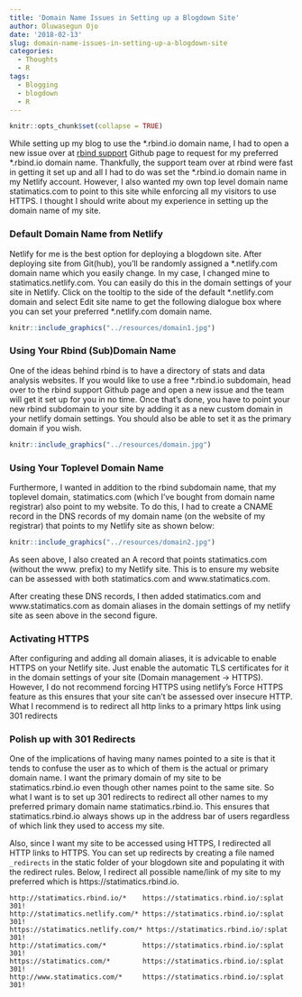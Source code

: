 ```yaml
---
title: 'Domain Name Issues in Setting up a Blogdown Site'
author: Oluwasegun Ojo
date: '2018-02-13'
slug: domain-name-issues-in-setting-up-a-blogdown-site
categories:
  - Thoughts
  - R
tags:
  - Blogging
  - blogdown
  - R
---
```


```r
knitr::opts_chunk$set(collapse = TRUE)
```

While setting up my blog to use the \*.rbind.io domain name, I had to open a new issue over at [rbind support](https://github.com/rbind/support/issues) Github page to request for my preferred \*.rbind.io domain name. Thankfully, the support team over at rbind were fast in getting it set up and all I had to do was set the \*.rbind.io domain name in my Netlify account. However, I also wanted my own top level domain name statimatics.com to point to this site while enforcing all my visitors to use HTTPS. I thought I should write about my experience in setting up the domain name of my site.

### Default Domain Name from Netlify
Netlify for me is the best option for deploying a blogdown site. After deploying site from Git(hub), you'll be randomly assigned a \*.netlify.com domain name which you easily change. In my case, I changed mine to statimatics.netlify.com. You can easily do this in the domain settings of your site in Netlify. Click on the tooltip to the side of the default \*.netlify.com domain and select Edit site name to get the following dialogue box where you can set your preferred \*.netlify.com domain name.

```r
knitr::include_graphics("../resources/domain1.jpg")
```


### Using Your Rbind (Sub)Domain Name
One of the ideas behind rbind is to have a directory of stats and data analysis websites. If you would like to use a free \*.rbind.io subdomain, head over to the rbind support Github page and open a new issue and the team will get it set up for you in no time. Once that's done, you have to point your new rbind subdomain to your site by adding it as a new custom domain in your netlify domain settings. You should also be able to set it as the primary domain if you wish.

```r
knitr::include_graphics("../resources/domain.jpg")
```

### Using Your Toplevel Domain Name
Furthermore, I wanted in addition to the rbind subdomain name, that my toplevel domain, statimatics.com (which I've bought from domain name registrar) also  point to my website.  To do this, I had to create a CNAME record in the DNS records of my domain name (on the website of my registrar) that points to my Netlify site as shown below:

```r
knitr::include_graphics("../resources/domain2.jpg")
```


As seen above, I also created an A record that points statimatics.com (without the www. prefix) to my Netlify site. This is to ensure my website can be assessed with both statimatics.com and www.statimatics.com. 

After creating these DNS records, I then added statimatics.com and www.statimatics.com as domain aliases in the domain settings of my netlify site as seen above in the second figure.

### Activating HTTPS
After configuring and adding all domain aliases, it is advicable to enable HTTPS on your Netlify site. Just enable the automatic TLS certificates for it in the domain settings of your site (Domain management -> HTTPS).
However, I do not recommend forcing HTTPS using netlify's Force HTTPS feature as this ensures that your site can't be assessed over insecure HTTP. What I recommend is to redirect all http links to a primary https link using 301 redirects

### Polish up with 301 Redirects
One of the implications of having many names pointed to a site is that it tends to confuse the user as to which of them is the actual or primary domain name. I want the primary domain of my site to be statimatics.rbind.io even though other names point to the same site. So what I want is to set up 301 redirects to redirect all other names to my preferred primary domain name statimatics.rbind.io. This ensures that statimatics.rbind.io always shows up in the address bar of users regardless of which link they used to access my site. 

Also, since I want my site to be accessed using HTTPS, I redirected all HTTP links to HTTPS. You can set up redirects by creating a file named `_redirects` in the static folder of your blogdown site and populating it with the redirect rules. Below, I redirect all possible name/link of my site to my preferred which is https://statimatics.rbind.io.   

```
http://statimatics.rbind.io/*    https://statimatics.rbind.io/:splat  301!
http://statimatics.netlify.com/* https://statimatics.rbind.io/:splat  301!
https://statimatics.netlify.com/* https://statimatics.rbind.io/:splat  301!
http://statimatics.com/*         https://statimatics.rbind.io/:splat  301!
https://statimatics.com/*        https://statimatics.rbind.io/:splat  301!
http://www.statimatics.com/*     https://statimatics.rbind.io/:splat  301!
```
